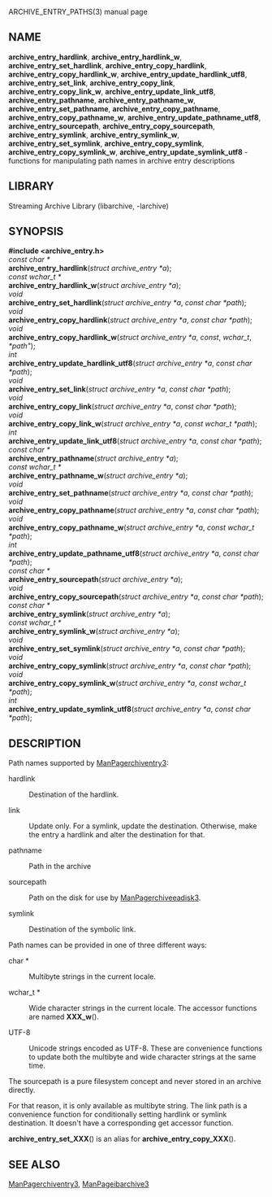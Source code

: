ARCHIVE_ENTRY_PATHS(3) manual page 
== NAME == 
'''archive_entry_hardlink''', 
'''archive_entry_hardlink_w''', 
'''archive_entry_set_hardlink''', 
'''archive_entry_copy_hardlink''', 
'''archive_entry_copy_hardlink_w''', 
'''archive_entry_update_hardlink_utf8''', 
'''archive_entry_set_link''', 
'''archive_entry_copy_link''', 
'''archive_entry_copy_link_w''', 
'''archive_entry_update_link_utf8''', 
'''archive_entry_pathname''', 
'''archive_entry_pathname_w''', 
'''archive_entry_set_pathname''', 
'''archive_entry_copy_pathname''', 
'''archive_entry_copy_pathname_w''', 
'''archive_entry_update_pathname_utf8''', 
'''archive_entry_sourcepath''', 
'''archive_entry_copy_sourcepath''', 
'''archive_entry_symlink''', 
'''archive_entry_symlink_w''', 
'''archive_entry_set_symlink''', 
'''archive_entry_copy_symlink''', 
'''archive_entry_copy_symlink_w''', 
'''archive_entry_update_symlink_utf8''' 
- functions for manipulating path names in archive entry descriptions 
== LIBRARY == 
Streaming Archive Library (libarchive, -larchive) 
== SYNOPSIS == 
'''<nowiki>#include <archive_entry.h></nowiki>''' 
<br> 
''const char *'' 
<br> 
'''archive_entry_hardlink'''(''struct archive_entry *a''); 
<br> 
''const wchar_t *'' 
<br> 
'''archive_entry_hardlink_w'''(''struct archive_entry *a''); 
<br> 
''void'' 
<br> 
'''archive_entry_set_hardlink'''(''struct archive_entry *a'', ''const char *path''); 
<br> 
''void'' 
<br> 
'''archive_entry_copy_hardlink'''(''struct archive_entry *a'', ''const char *path''); 
<br> 
''void'' 
<br> 
'''archive_entry_copy_hardlink_w'''(''struct archive_entry *a '', ''const'', ''wchar_t'', ''*path"''); 
<br> 
''int'' 
<br> 
'''archive_entry_update_hardlink_utf8'''(''struct archive_entry *a'', ''const char *path''); 
<br> 
''void'' 
<br> 
'''archive_entry_set_link'''(''struct archive_entry *a'', ''const char *path''); 
<br> 
''void'' 
<br> 
'''archive_entry_copy_link'''(''struct archive_entry *a'', '' const char *path''); 
<br> 
''void'' 
<br> 
'''archive_entry_copy_link_w'''(''struct archive_entry *a'', '' const wchar_t *path''); 
<br> 
''int'' 
<br> 
'''archive_entry_update_link_utf8'''(''struct archive_entry *a'', '' const char *path''); 
<br> 
''const char *'' 
<br> 
'''archive_entry_pathname'''(''struct archive_entry *a''); 
<br> 
''const wchar_t *'' 
<br> 
'''archive_entry_pathname_w'''(''struct archive_entry *a''); 
<br> 
''void'' 
<br> 
'''archive_entry_set_pathname'''(''struct archive_entry *a'', ''const char *path''); 
<br> 
''void'' 
<br> 
'''archive_entry_copy_pathname'''(''struct archive_entry *a'', ''const char *path''); 
<br> 
''void'' 
<br> 
'''archive_entry_copy_pathname_w'''(''struct archive_entry *a'', ''const wchar_t *path''); 
<br> 
''int'' 
<br> 
'''archive_entry_update_pathname_utf8'''(''struct archive_entry *a'', ''const char *path''); 
<br> 
''const char *'' 
<br> 
'''archive_entry_sourcepath'''(''struct archive_entry *a''); 
<br> 
''void'' 
<br> 
'''archive_entry_copy_sourcepath'''(''struct archive_entry *a'', ''const char *path''); 
<br> 
''const char *'' 
<br> 
'''archive_entry_symlink'''(''struct archive_entry *a''); 
<br> 
''const wchar_t *'' 
<br> 
'''archive_entry_symlink_w'''(''struct archive_entry *a''); 
<br> 
''void'' 
<br> 
'''archive_entry_set_symlink'''(''struct archive_entry *a'', ''const char *path''); 
<br> 
''void'' 
<br> 
'''archive_entry_copy_symlink'''(''struct archive_entry *a'', ''const char *path''); 
<br> 
''void'' 
<br> 
'''archive_entry_copy_symlink_w'''(''struct archive_entry *a'', ''const wchar_t *path''); 
<br> 
''int'' 
<br> 
'''archive_entry_update_symlink_utf8'''(''struct archive_entry *a'', ''const char *path''); 
== DESCRIPTION == 
Path names supported by 
[[ManPagerchiventry3]]: 
<dl> 
<dt>hardlink</dt><dd> 
Destination of the hardlink. 
</dd><dt>link</dt><dd> 
Update only. 
For a symlink, update the destination. 
Otherwise, make the entry a hardlink and alter 
the destination for that. 
</dd><dt>pathname</dt><dd> 
Path in the archive 
</dd><dt>sourcepath</dt><dd> 
Path on the disk for use by 
[[ManPagerchiveeadisk3]]. 
</dd><dt>symlink</dt><dd> 
Destination of the symbolic link. 
</dd></dl> 

Path names can be provided in one of three different ways: 
<dl> 
<dt>char *</dt><dd> 
Multibyte strings in the current locale. 
</dd><dt>wchar_t *</dt><dd> 
Wide character strings in the current locale. 
The accessor functions are named 
'''XXX_w'''(). 
</dd><dt>UTF-8</dt><dd> 
Unicode strings encoded as UTF-8. 
These are convenience functions to update both the multibyte and wide 
character strings at the same time. 
</dd></dl> 

The sourcepath is a pure filesystem concept and never stored in an 
archive directly. 

For that reason, it is only available as multibyte string. 
The link path is a convenience function for conditionally setting 
hardlink or symlink destination. 
It doesn't have a corresponding get accessor function. 

'''archive_entry_set_XXX'''() 
is an alias for 
'''archive_entry_copy_XXX'''(). 
== SEE ALSO == 
[[ManPagerchiventry3]], 
[[ManPageibarchive3]] 
